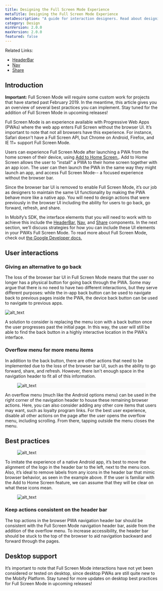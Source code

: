 ```yaml
---
title: Designing the Full Screen Mode Experience
metaTitle: Designing the Full Screen Mode Experience
metaDescription: "A guide for interaction designers. Read about designing for Full Screen Mode."
category: Design
minVersion: 2.0.0
maxVersion: 2.0.0
featured: false
---
```



Related Links:
* [HeaderBar](/apis-and-sdks/component-library/components/HeaderBar)
* [Nav](/apis-and-sdks/component-library/components/Nav)
* [Share](/apis-and-sdks/component-library/components/Share)

## Introduction

<Callout type="warning">

**Important:** Full Screen Mode will require some custom work for projects that have started past February 2019. In the meantime, this article gives you an overview of several best practices you can implement. Stay tuned for the addition of Full Screen Mode in upcoming releases! 

</Callout>

Full Screen Mode is an experience available with Progressive Web Apps (PWAs) where the web app enters Full Screen without the browser UI. It’s important to note that not all browsers have this experience. For instance, Safari doesn't have a Full Screen API, but Chrome on Android, Firefox, and IE 11+ support Full Screen Mode.

Users can experience Full Screen Mode after launching a PWA from the home screen of their device, using [Add to Home Screen.](https://docs.mobify.com/design/add-to-home-screen). Add to Home Screen allows the user to "install" a PWA to their home screen together with an app icon. The user can then launch the PWA in the same way they might launch an app, and access Full Screen Mode-- a focused experience without the browser bar.

Since the browser bar UI is removed to enable Full Screen Mode, it’s our job as designers to maintain the same UI functionality by making the PWA behave more like a native app. You will need to design actions that were previously in the browser UI including the ability for users to go back, go forward, refresh, and share. 

In Mobify’s SDK, the interface elements that you will need to work with to achieve this include the [HeaderBar](/apis-and-sdks/component-library/components/HeaderBar), [Nav](/apis-and-sdks/component-library/components/Nav), and [Share](/apis-and-sdks/component-library/components/Share) components. In the next section, we’ll discuss strategies for how you can include these UI elements in your PWA’s Full Screen Mode. To read more about Full Screen Mode, check out [the Google Developer docs.](https://developers.google.com/web/fundamentals/native-hardware/fullscreen/)


## User interactions


### Giving an alternative to go back

The loss of the browser bar UI in Full Screen Mode means that the user no longer has a physical button for going back through the PWA. Some may argue that there is no need to have two different interactions, but they serve different purposes:  while the in-app back button can be used to navigate back to previous pages inside the PWA, the device back button can be used to navigate to previous apps.

![alt_text](images/FullScreenMode_SDK.png "image_FullScreenmode_SDK")


A solution to consider is replacing the menu icon with a back button once the user progresses past the initial page. In this way, the user will still be able to find the back button in a highly interactive location in the PWA's interface.


### Overflow menu for more menu items

In addition to the back button, there are other actions that need to be implemented due to the loss of the browser bar UI, such as the ability to go forward, share, and refresh. However, there isn't enough space in the navigation header to fit all of this information.

<figure class="u-text-align-center" style="background-color: #fafafa;">

 ![alt_text](images/FullScreenMode_Overflow_Menu.png "image_FullScreenmode_menu")

</figure>

An overflow menu (much like the Android options menu) can be used in the right corner of the navigation header to house these remaining browser actions. Here, you can also consider adding any other core items that users may want, such as loyalty program links. For the best user experience, disable all other actions on the page after the user opens the overflow menu, including scrolling. From there, tapping outside the menu closes the menu.


## Best practices

<figure class="u-text-align-center" style="background-color: #fafafa;">

 ![alt_text](images/FullScreenMode_Logo.png "image_FullScreenmode_logo")

</figure>

To imitate the experience of a native Android app, it’s best to move the alignment of the logo in the header bar to the left, next to the menu icon. Also, it’s ideal to remove labels from any icons in the header bar that mimic browser behavior, as seen in the example above. If the user is familiar with the Add to Home Screen feature, we can assume that they will be clear on what these icons mean.

<figure class="u-text-align-center" style="background-color: #fafafa;">

 ![alt_text](images/FullScreenMode_Header.png "image_FullScreenmode_header")

</figure>


### Keep actions consistent on the header bar

The top actions in the browser PWA navigation header bar should be consistent with the Full Screen Mode navigation header bar, aside from the addition of the overflow menu. To increase accessibility, the header bar should be stuck to the top of the browser to aid navigation backward and forward through the pages.


## Desktop support

It’s important to note that Full Screen Mode interactions have not yet been considered or tested on desktop, since desktop PWAs are still quite new to the Mobify Platform. Stay tuned for more updates on desktop best practices for Full Screen Mode in upcoming releases!


